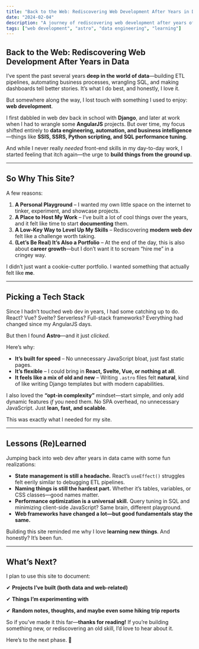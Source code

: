 ```yaml
---
title: "Back to the Web: Rediscovering Web Development After Years in Data"
date: "2024-02-04"
description: "A journey of rediscovering web development after years of working in data, automation, and BI."
tags: ["web development", "astro", "data engineering", "learning"]
---
```


## Back to the Web: Rediscovering Web Development After Years in Data

I’ve spent the past several years **deep in the world of data**—building ETL pipelines, automating business processes, wrangling SQL, and making dashboards tell better stories. It’s what I do best, and honestly, I love it.

But somewhere along the way, I lost touch with something I used to enjoy: **web development**.

I first dabbled in web dev back in school with **Django**, and later at work when I had to wrangle some **AngularJS** projects. But over time, my focus shifted entirely to **data engineering, automation, and business intelligence**—things like **SSIS, SSRS, Python scripting, and SQL performance tuning**.

And while I never really *needed* front-end skills in my day-to-day work, I started feeling that itch again—the urge to **build things from the ground up**.

---

## So Why This Site?

A few reasons:

1. **A Personal Playground** – I wanted my own little space on the internet to tinker, experiment, and showcase projects.
2. **A Place to Host My Work** – I’ve built a lot of cool things over the years, and it felt like time to start **documenting** them.
3. **A Low-Key Way to Level Up My Skills** – Rediscovering **modern web dev** felt like a challenge worth taking.
4. **(Let’s Be Real) It’s Also a Portfolio** – At the end of the day, this is also about **career growth**—but I don’t want it to scream “hire me” in a cringey way.

I didn’t just want a cookie-cutter portfolio. I wanted something that actually felt like **me**.

---

## Picking a Tech Stack

Since I hadn’t touched web dev in years, I had some catching up to do. React? Vue? Svelte? Serverless? Full-stack frameworks? Everything had changed since my AngularJS days.

But then I found **Astro**—and it just *clicked*.

Here’s why:

- **It’s built for speed** – No unnecessary JavaScript bloat, just fast static pages.
- **It’s flexible** – I could bring in **React, Svelte, Vue, or nothing at all**.
- **It feels like a mix of old and new** – Writing `.astro` files felt **natural**, kind of like writing Django templates but with modern capabilities.

I also loved the **“opt-in complexity”** mindset—start simple, and only add dynamic features *if* you need them. No SPA overhead, no unnecessary JavaScript. Just **lean, fast, and scalable**.

This was exactly what I needed for my site.

---

## Lessons (Re)Learned

Jumping back into web dev after years in data came with some fun realizations:

- **State management is still a headache.** React’s `useEffect()` struggles felt eerily similar to debugging ETL pipelines.
- **Naming things is still the hardest part.** Whether it’s tables, variables, or CSS classes—good names matter.
- **Performance optimization is a universal skill.** Query tuning in SQL and minimizing client-side JavaScript? Same brain, different playground.
- **Web frameworks have changed a lot—but good fundamentals stay the same.**

Building this site reminded me why I love **learning new things**. And honestly? It’s been fun.

---

## What’s Next?

I plan to use this site to document:

✔ **Projects I’ve built (both data and web-related)**

✔ **Things I’m experimenting with**

✔ **Random notes, thoughts, and maybe even some hiking trip reports**

So if you’ve made it this far—**thanks for reading!** If you’re building something new, or rediscovering an old skill, I’d love to hear about it.

Here’s to the next phase. 🚀
